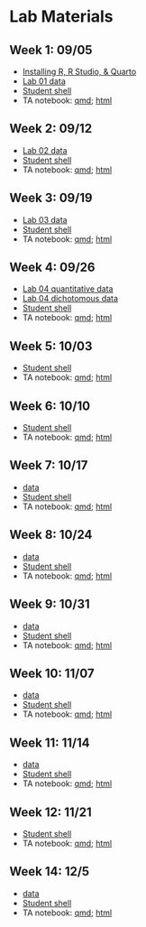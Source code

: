 # Lab Materials {.unnumbered}


## Week 1: 09/05

- [Installing R, R Studio, & Quarto](/lab/week_01/install_notes.pdf)
- [Lab 01 data](/lab/data/psych610_survey_data.csv)
- [Student shell](/lab/week_01/lab_01_shell.qmd)
- TA notebook: [qmd](https://dionysus.psych.wisc.edu/610/lab/lab_01_ta.qmd); [html](https://dionysus.psych.wisc.edu/610/lab/lab_01_ta.html)

## Week 2: 09/12

- [Lab 02 data](/lab/data/lab_02_data.csv)
- [Student shell](/lab/week_02/lab_02_shell.qmd)
- TA notebook: [qmd](https://dionysus.psych.wisc.edu/610/lab/lab_02_ta.qmd); [html](https://dionysus.psych.wisc.edu/610/lab/lab_02_ta.html)

## Week 3: 09/19

- [Lab 03 data](/lab/data/lab_03_data.csv)
- [Student shell](/lab/week_03/lab_03_shell.qmd)
- TA notebook: [qmd](https://dionysus.psych.wisc.edu/610/lab/lab_03_ta.qmd); [html](https://dionysus.psych.wisc.edu/610/lab/lab_03_ta.html)

## Week 4: 09/26

- [Lab 04 quantitative data](/lab/data/lab_04_data_cont.csv)
- [Lab 04 dichotomous data](/lab/data/lab_04_data_dich.xlsx)
- [Student shell](/lab/week_04/lab_04_shell.qmd)
- TA notebook: [qmd](https://dionysus.psych.wisc.edu/610/lab/lab_04_ta.qmd); [html](https://dionysus.psych.wisc.edu/610/lab/lab_04_ta.html)

## Week 5: 10/03
- [Student shell](/lab/week_05/lab_05_shell.qmd)
- TA notebook: [qmd](https://dionysus.psych.wisc.edu/610/lab/lab_05_ta.qmd); [html](https://dionysus.psych.wisc.edu/610/lab/lab_05_ta.html)

## Week 6: 10/10
- [Student shell](/lab/week_06/lab_06_shell.qmd)
- TA notebook: [qmd](https://dionysus.psych.wisc.edu/610/lab/lab_06_ta.qmd); [html](https://dionysus.psych.wisc.edu/610/lab/lab_06_ta.html)

## Week 7: 10/17
- [data](/lab/data/lab_07_data.csv)
- [Student shell](/lab/week_07/lab_07_shell.qmd)
- TA notebook: [qmd](https://dionysus.psych.wisc.edu/610/lab/lab_07_ta.qmd); [html](https://dionysus.psych.wisc.edu/610/lab/lab_07_ta.html)

## Week 8: 10/24
- [data](/lab/data/lab_08_data.csv)
- [Student shell](/lab/week_08/lab_08_shell.qmd)
- TA notebook: [qmd](https://dionysus.psych.wisc.edu/610/lab/lab_08_ta.qmd); [html](https://dionysus.psych.wisc.edu/610/lab/lab_08_ta.html)

## Week 9: 10/31
- [data](/lab/data/lab_09_data.csv)
- [Student shell](/lab/week_09/lab_09_shell.qmd)
- TA notebook: [qmd](https://dionysus.psych.wisc.edu/610/lab/lab_09_ta.qmd); [html](https://dionysus.psych.wisc.edu/610/lab/lab_09_ta.html)

## Week 10: 11/07

- [data](/lab/data/lab_10_data.csv)
- [Student shell](/lab/week_10/lab_10_shell.qmd)
- TA notebook: [qmd](https://dionysus.psych.wisc.edu/610/lab/lab_10_ta.qmd); [html](https://dionysus.psych.wisc.edu/610/lab/lab_10_ta.html)

## Week 11: 11/14

- [data](/lab/data/lab_11_data.csv)
- [Student shell](/lab/week_11/lab_11_shell.qmd)
- TA notebook: [qmd](https://dionysus.psych.wisc.edu/610/lab/lab_11_ta.qmd); [html](https://dionysus.psych.wisc.edu/610/lab/lab_11_ta.html)

## Week 12: 11/21

- [Student shell](/lab/week_12/lab_12_shell.qmd)
- TA notebook: [qmd](https://dionysus.psych.wisc.edu/610/lab/lab_12_ta.qmd); [html](https://dionysus.psych.wisc.edu/610/lab/lab_12_ta.html)

## Week 14: 12/5

- [data](/lab/data/lab_14_data.csv)
- [Student shell](/lab/week_14/lab_14_shell.qmd)
- TA notebook: [qmd](https://dionysus.psych.wisc.edu/610/lab/lab_14_ta.qmd); [html](https://dionysus.psych.wisc.edu/610/lab/lab_14_ta.html)